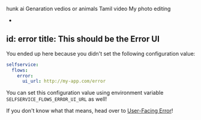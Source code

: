 hunk ai Genaration vedios or animals Tamil video My photo editing 

-
id: error
title: This should be the Error UI
---

You ended up here because you didn't set the following configuration value:

```yaml title="path/to/kratos/config.yml"
selfservice:
  flows:
    error:
      ui_url: http://my-app.com/error
```

You can set this configuration value using environment variable `SELFSERVICE_FLOWS_ERROR_UI_URL` as well!

If you don't know what that means, head over to [User-Facing Error](../self-service/flows/user-facing-errors.md)!
